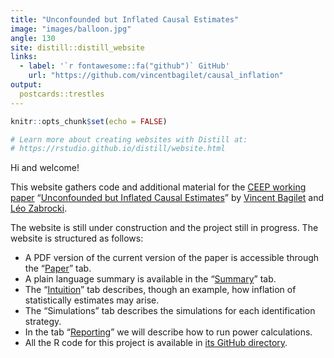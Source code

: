 ```yaml
---
title: "Unconfounded but Inflated Causal Estimates"
image: "images/balloon.jpg"
angle: 130
site: distill::distill_website
links:
  - label: '`r fontawesome::fa("github")` GitHub'
    url: "https://github.com/vincentbagilet/causal_inflation"
output:
  postcards::trestles
---
```


```r
knitr::opts_chunk$set(echo = FALSE)

# Learn more about creating websites with Distill at:
# https://rstudio.github.io/distill/website.html

```

Hi and welcome!

This website gathers code and additional material for the [CEEP working paper](https://ceep.columbia.edu/content/research#!#%2Ffilter%2Ffield_cu_publish_type%2FWorking%20Paper) "[Unconfounded but Inflated Causal Estimates](https://ceep.columbia.edu/sites/default/files/content/causal_inflation_paper.pdf)" by [Vincent Bagilet](https://vincentbagilet.github.io/) and [Léo Zabrocki](https://lzabrocki.github.io/).

The website is still under construction and the project still in progress. The website is structured as follows: 

- A PDF version of the current version of the paper is accessible through the "[Paper](causal_inflation_paper.pdf)" tab.
- A plain language summary is available in the "[Summary](summary.html)" tab.
- The "[Intuition](intuition.html)" tab describes, though an example, how inflation of statistically estimates may arise.
- The "Simulations" tab describes the simulations for each identification strategy. 
- In the tab "[Reporting](reporting.html)" we will describe how to run power calculations.
<!-- - In the tab "[Avoiding traps](traps.html)", we put ourselves in the shoes of a researcher interested in running a study on the short term health effects of air pollution and through an example, we suggest a methodology to address the issues raised in our paper. -->
- All the R code for this project is available in [its GitHub directory](https://github.com/vincentbagilet/causal_inflation).
